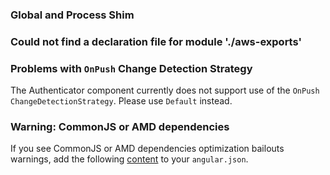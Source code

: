 
### Global and Process Shim

<AngularPolyfill />

### Could not find a declaration file for module './aws-exports'

<AWSExports />

### Problems with `OnPush` Change Detection Strategy

The Authenticator component currently does not support use of the `OnPush` `ChangeDetectionStrategy`. Please use `Default` instead.

### Warning: CommonJS or AMD dependencies

If you see CommonJS or AMD dependencies optimization bailouts warnings, add the following [content](https://gist.github.com/wlee221/6d98d96740bea6f53327b4db4a432616) to your `angular.json`.
